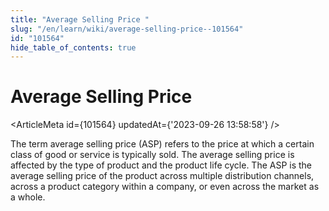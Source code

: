 ```yaml
---
title: "Average Selling Price "
slug: "/en/learn/wiki/average-selling-price--101564"
id: "101564"
hide_table_of_contents: true
---
```



# Average Selling Price 

<ArticleMeta id={101564} updatedAt={'2023-09-26 13:58:58'} />
<div className='border-solid border-b border-t-0 my-4 border-[var(--ifm-color-gray-300)]' />

The term average selling price (ASP) refers to the price at which a certain class of good or service is typically sold. The average selling price is affected by the type of product and the product life cycle. The ASP is the average selling price of the product across multiple distribution channels, across a product category within a company, or even across the market as a whole.
